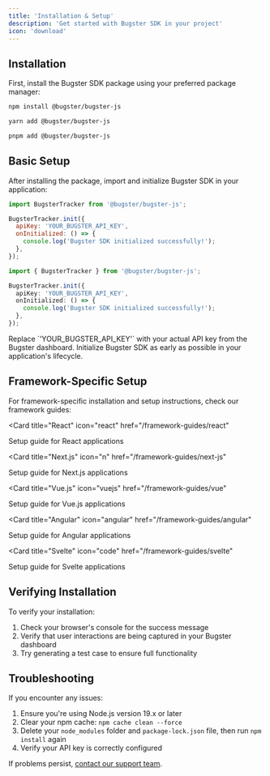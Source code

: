 ```yaml
---
title: 'Installation & Setup'
description: 'Get started with Bugster SDK in your project'
icon: 'download'
---
```


## Installation

First, install the Bugster SDK package using your preferred package manager:

<CodeGroup>

```bash npm
npm install @bugster/bugster-js
```

```bash yarn
yarn add @bugster/bugster-js
```

```bash pnpm
pnpm add @bugster/bugster-js
```

</CodeGroup>

## Basic Setup

After installing the package, import and initialize Bugster SDK in your application:

<CodeGroup>

```javascript JavaScript
import BugsterTracker from '@bugster/bugster-js';

BugsterTracker.init({
  apiKey: 'YOUR_BUGSTER_API_KEY',
  onInitialized: () => {
    console.log('Bugster SDK initialized successfully!');
  },
});
```

```typescript TypeScript
import { BugsterTracker } from '@bugster/bugster-js';

BugsterTracker.init({
  apiKey: 'YOUR_BUGSTER_API_KEY',
  onInitialized: () => {
    console.log('Bugster SDK initialized successfully!');
  },
});
```

</CodeGroup>

<Note>
Replace `'YOUR_BUGSTER_API_KEY'` with your actual API key from the Bugster dashboard. Initialize Bugster SDK as early as possible in your application's lifecycle.
</Note>

## Framework-Specific Setup

For framework-specific installation and setup instructions, check our framework guides:

<CardGroup>

<Card
  title="React"
  icon="react"
  href="/framework-guides/react"
>
  Setup guide for React applications
</Card>

<Card
  title="Next.js"
  icon="n"
  href="/framework-guides/next-js"
>
  Setup guide for Next.js applications
</Card>

<Card
  title="Vue.js"
  icon="vuejs"
  href="/framework-guides/vue"
>
  Setup guide for Vue.js applications
</Card>

<Card
  title="Angular"
  icon="angular"
  href="/framework-guides/angular"
>
  Setup guide for Angular applications
</Card>

<Card
  title="Svelte"
  icon="code"
  href="/framework-guides/svelte"
>
  Setup guide for Svelte applications
</Card>

</CardGroup>

## Verifying Installation

To verify your installation:

1. Check your browser's console for the success message
2. Verify that user interactions are being captured in your Bugster dashboard
3. Try generating a test case to ensure full functionality

## Troubleshooting

If you encounter any issues:

1. Ensure you're using Node.js version 19.x or later
2. Clear your npm cache: `npm cache clean --force`
3. Delete your `node_modules` folder and `package-lock.json` file, then run `npm install` again
4. Verify your API key is correctly configured

If problems persist, [contact our support team](https://bugster.app/support). 